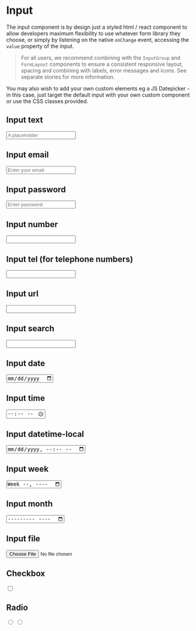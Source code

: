 
<Meta title="Input" component={Input} />

# Input

The input component is by design just a styled html / react component to allow developers maximum flexibility to use whatever form library they choose, or simply by listening on the native `onChange` event, accessing the `value` property of the input.

> For all users, we recommend combining with the `InputGroup` and `FormLayout` components to ensure a consistent responsive layout, spacing and combining with labels, error messages and icons. See separate stories for more information.

You may also wish to add your own custom elements eg a JS Datepicker - in this case, just target the default input with your own custom component or use the CSS classes provided.

## Input text

<Canvas>
  <Story name="Input text">
    <Input type="text" placeholder="A placeholder" />
  </Story>
</Canvas>

<RenderHtmlMarkup component="Input" story="Input text" />

## Input email

<Canvas>
  <Story name="Input email">
    <Input type="email" placeholder="Enter your email" />
  </Story>
</Canvas>

<RenderHtmlMarkup component="Input" story="Input email" />

## Input password

<Canvas>
  <Story name="Input password">
    <Input type="password" placeholder="Enter password" />
  </Story>
</Canvas>

<RenderHtmlMarkup component="Input" story="Input password" />

## Input number

<Canvas>
  <Story name="Input number">
    <Input type="number" />
  </Story>
</Canvas>

<RenderHtmlMarkup component="Input" story="Input number" />

## Input tel (for telephone numbers)

<Canvas>
  <Story name="Input tel">
    <Input type="tel" />
  </Story>
</Canvas>

<RenderHtmlMarkup component="Input" story="Input tel" />

## Input url

<Canvas>
  <Story name="Input url">
    <Input type="url" />
  </Story>
</Canvas>

<RenderHtmlMarkup component="Input" story="Input url" />

## Input search

<Canvas>
  <Story name="Input search">
    <Input type="search" />
  </Story>
</Canvas>

<RenderHtmlMarkup component="Input" story="Input search" />

## Input date

<Canvas>
  <Story name="Input date">
    <Input type="date" />
  </Story>
</Canvas>

<RenderHtmlMarkup component="Input" story="Input date" />

## Input time

<Canvas>
  <Story name="Input time">
    <Input type="time" />
  </Story>
</Canvas>

<RenderHtmlMarkup component="Input" story="Input time" />

## Input datetime-local

<Canvas>
  <Story name="Input datetime-local">
    <Input type="datetime-local" />
  </Story>
</Canvas>

<RenderHtmlMarkup component="Input" story="Input datetime-local" />

## Input week

<Canvas>
  <Story name="Input week">
    <Input type="week" />
  </Story>
</Canvas>

<RenderHtmlMarkup component="Input" story="Input week" />

## Input month

<Canvas>
  <Story name="Input month">
    <Input type="month" />
  </Story>
</Canvas>

<RenderHtmlMarkup component="Input" story="Input month" />

## Input file

<Canvas>
  <Story name="Input file">
    <Input type="file" />
  </Story>
</Canvas>

<RenderHtmlMarkup component="Input" story="Input file" />

## Checkbox

<Canvas>
  <Story name="Input checkbox">
    <Input type="checkbox" name="property" value="xyz" />
  </Story>
</Canvas>

<RenderHtmlMarkup component="Input" story="Input checkbox" />

## Radio

<Canvas>
  <Story name="Input radio">
    <Input type="radio" name="property" value="abc" />
    <Input type="radio" name="property" value="xyz" />
  </Story>
</Canvas>

<RenderHtmlMarkup component="Input" story="Input radio" />
